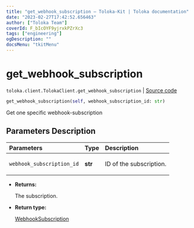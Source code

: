 ```yaml
---
title: "get_webhook_subscription — Toloka-Kit | Toloka documentation"
date: "2023-02-27T17:42:52.656463"
author: ["Toloka Team"]
coverId: F_bIcOYF9yjrxkPZrXc3
tags: ["engineering"]
ogDescription: ""
docsMenu: "tkitMenu"
---
```


# get_webhook_subscription
`toloka.client.TolokaClient.get_webhook_subscription` | [Source code](https://github.com/Toloka/toloka-kit/blob/v1.1.4/src/client/__init__.py#L3426)

```python
get_webhook_subscription(self, webhook_subscription_id: str)
```

Get one specific webhook-subscription

## Parameters Description

| Parameters | Type | Description |
| :----------| :----| :-----------|
`webhook_subscription_id`|**str**|<p>ID of the subscription.</p>

* **Returns:**

  The subscription.

* **Return type:**

  [WebhookSubscription](/docs/toloka-kit/reference/toloka.client.webhook_subscription.WebhookSubscription)